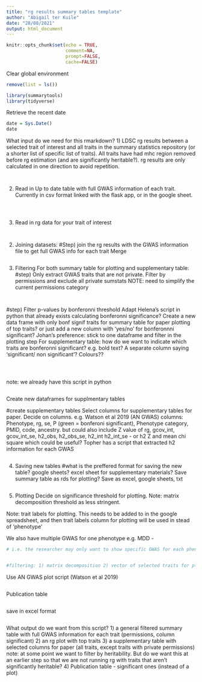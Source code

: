 ```yaml
---
title: "rg results summary tables template"
author: "Abigail ter Kuile"
date: "28/08/2021"
output: html_document
---
```


```r
knitr::opts_chunk$set(echo = TRUE,
                      comment=NA,
                      prompt=FALSE,
                      cache=FALSE)
```

Clear global environment
```r
remove(list = ls())
```

```r
library(summarytools)
library(tidyverse)
```

Retrieve the recent date
```r
date = Sys.Date()
date
```

What input do we need for this rmarkdown?
1) LDSC rg results between a selected trait of interest and all traits in the summary statistics repository (or a shorter list of specific list of traits). All traits have had mhc region removed before rg estimation (and are significantly heritable?). rg results are only calculated in one direction to avoid repetition. 
```r

```

```r

```

2) Read in Up to date table with full GWAS information of each trait. Currently in csv format linked with the flask app, or in the google sheet.
```r

```

```r

```

```r

```

3) Read in rg data for your trait of interest\
```r

```

```r

```

2) Joining datasets:
#Step) join the rg results with the GWAS information file to get full GWAS info for each trait
Merge 
```r

```

3) Filtering
For both summary table for plotting and supplementary table:
#step) Only extract GWAS traits that are not private. 
Filter by permissions and exclude all private sumstats
NOTE: need to simplify the current permissions category 
```r

```

```r

```

#step) Filter p-values by bonferonni threshold 
Adapt Helena's script in python that already exists calculating bonferonni significance?
Create a new data frame with only bonf signif traits for summary table for paper plotting of top traits? or just add a new column with 'yes/no' for bonferonnni significant? Johan's preference: stick to one dataframe and filter in the plotting step
For supplementary table: how do we want to indicate which traits are bonferonni significant? e.g. bold text? A separate column saying 'significant/ non significant'? Colours??
```r

```

```r

```

```r

```

note: we already have this script in python
```r

```

Create new dataframes for supplmentary tables

#create supplementary tables
Select columns for supplementary tables for paper. Decide on columns. 
e.g. Watson et al 2019 (AN GWAS) columns: Phenotype, rg, se, P (green = bonferoni significant), Phenotype category, PMID, code, ancestry. 
but could also include Z value of rg, gcov_int, gcov_int_se, h2_obs, h2_obs_se, h2_int	h2_int_se - or h2 Z and mean chi square which could be useful? Topher has a script that extracted h2 information for each GWAS
```r

```

4) Saving new tables
#what is the preffered format for saving the new table? google sheets? excel sheet for supplementary materials? Save summary table as rds for plotting?
Save as excel, google sheets, txt
```r

```

5) Plotting
Decide on significance threshold for plotting. Note: matrix decomposition threshold as less stringent.

Note: trait labels for plotting. This needs to be added to in the google spreadsheet, and then trait labels column for plotting will be used in stead of 'phenotype'

We also have multiple GWAS for one phenotype e.g. MDD - 
```r
# i.e. the researcher may only want to show specific GWAS for each phenotype e.g. most powerful, or certain cohorts, selected based on type of phenotyping. A
```


```r

```


```r
#filtering: 1) matrix decomposition 2) vector of selected traits for plotting
```

Use AN GWAS plot script (Watson et al 2019)
```r

```

Publication table
```r

```

save in excel format
```r

```
 
What output do we want from this script?
1) a general filtered summary table with full GWAS information for each trait (permissions, column significant)
2) an rg plot with top traits
3) a supplementary table with selected columns for paper (all traits, except traits with private permissions)
note: at some point we want to filter by heritability. But do we want this at an earlier step so that we are not running rg with traits that aren't significantly heritable?
4) Publication table - significant ones (instead of a plot)

